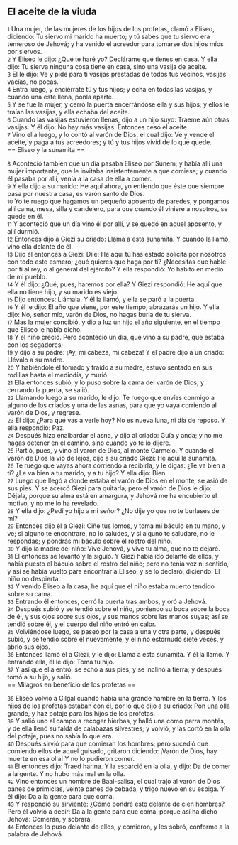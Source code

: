 == El aceite de la viuda ==

{{anchor|1}} <small>1</small> Una mujer, de las mujeres de los hijos de los profetas, clamó a Eliseo, diciendo: Tu siervo mi marido ha muerto; y tú sabes que tu siervo era temeroso de Jehová; y ha venido el acreedor para tomarse dos hijos míos por siervos.<br>
{{anchor|2}} <small>2</small> Y Eliseo le dijo: ¿Qué te haré yo? Declárame qué tienes en casa. Y ella dijo: Tu sierva ninguna cosa tiene en casa, sino una vasija de aceite.<br>
{{anchor|3}} <small>3</small> El le dijo: Ve y pide para ti vasijas prestadas de todos tus vecinos, vasijas vacías, no pocas.<br>
{{anchor|4}} <small>4</small> Entra luego, y enciérrate tú y tus hijos; y echa en todas las vasijas, y cuando una esté llena, ponla aparte.<br>
{{anchor|5}} <small>5</small> Y se fue la mujer, y cerró la puerta encerrándose ella y sus hijos; y ellos le traían las vasijas, y ella echaba del aceite.<br>
{{anchor|6}} <small>6</small> Cuando las vasijas estuvieron llenas, dijo a un hijo suyo: Tráeme aún otras vasijas. Y él dijo: No hay más vasijas. Entonces cesó el aceite.<br>
{{anchor|7}} <small>7</small> Vino ella luego, y lo contó al varón de Dios, el cual dijo: Ve y vende el aceite, y paga a tus acreedores; y tú y tus hijos vivid de lo que quede.<br>
== Eliseo y la sunamita ==

{{anchor|8}} <small>8</small> Aconteció también que un día pasaba Eliseo por Sunem; y había allí una mujer importante, que le invitaba insistentemente a que comiese; y cuando él pasaba por allí, venía a la casa de ella a comer.<br>
{{anchor|9}} <small>9</small> Y ella dijo a su marido: He aquí ahora, yo entiendo que éste que siempre pasa por nuestra casa, es varón santo de Dios.<br>
{{anchor|10}} <small>10</small> Yo te ruego que hagamos un pequeño aposento de paredes, y pongamos allí cama, mesa, silla y candelero, para que cuando él viniere a nosotros, se quede en él.<br>
{{anchor|11}} <small>11</small> Y aconteció que un día vino él por allí, y se quedó en aquel aposento, y allí durmió.<br>
{{anchor|12}} <small>12</small> Entonces dijo a Giezi su criado: Llama a esta sunamita. Y cuando la llamó, vino ella delante de él.<br>
{{anchor|13}} <small>13</small> Dijo él entonces a Giezi: Dile: He aquí tú has estado solícita por nosotros con todo este esmero; ¿qué quieres que haga por ti? ¿Necesitas que hable por ti al rey, o al general del ejército? Y ella respondió: Yo habito en medio de mi pueblo.<br>
{{anchor|14}} <small>14</small> Y él dijo: ¿Qué, pues, haremos por ella? Y Giezi respondió: He aquí que ella no tiene hijo, y su marido es viejo.<br>
{{anchor|15}} <small>15</small> Dijo entonces: Llámala. Y él la llamó, y ella se paró a la puerta.<br>
{{anchor|16}} <small>16</small> Y él le dijo: El año que viene, por este tiempo, abrazarás un hijo. Y ella dijo: No, señor mío, varón de Dios, no hagas burla de tu sierva.<br>
{{anchor|17}} <small>17</small> Mas la mujer concibió, y dio a luz un hijo el año siguiente, en el tiempo que Eliseo le había dicho.<br>
{{anchor|18}} <small>18</small> Y el niño creció. Pero aconteció un día, que vino a su padre, que estaba con los segadores;<br>
{{anchor|19}} <small>19</small> y dijo a su padre: ¡Ay, mi cabeza, mi cabeza! Y el padre dijo a un criado: Llévalo a su madre.<br>
{{anchor|20}} <small>20</small> Y habiéndole él tomado y traído a su madre, estuvo sentado en sus rodillas hasta el mediodía, y murió.<br>
{{anchor|21}} <small>21</small> Ella entonces subió, y lo puso sobre la cama del varón de Dios, y cerrando la puerta, se salió.<br>
{{anchor|22}} <small>22</small> Llamando luego a su marido, le dijo: Te ruego que envíes conmigo a alguno de los criados y una de las asnas, para que yo vaya corriendo al varón de Dios, y regrese.<br>
{{anchor|23}} <small>23</small> El dijo: ¿Para qué vas a verle hoy? No es nueva luna, ni día de reposo. Y ella respondió: Paz.<br>
{{anchor|24}} <small>24</small> Después hizo enalbardar el asna, y dijo al criado: Guía y anda; y no me hagas detener en el camino, sino cuando yo te lo dijere.<br>
{{anchor|25}} <small>25</small> Partió, pues, y vino al varón de Dios, al monte Carmelo. Y cuando el varón de Dios la vio de lejos, dijo a su criado Giezi: He aquí la sunamita.<br>
{{anchor|26}} <small>26</small> Te ruego que vayas ahora corriendo a recibirla, y le digas: ¿Te va bien a ti? ¿Le va bien a tu marido, y a tu hijo? Y ella dijo: Bien.<br>
{{anchor|27}} <small>27</small> Luego que llegó a donde estaba el varón de Dios en el monte, se asió de sus pies. Y se acercó Giezi para quitarla; pero el varón de Dios le dijo: Déjala, porque su alma está en amargura, y Jehová me ha encubierto el motivo, y no me lo ha revelado.<br>
{{anchor|28}} <small>28</small> Y ella dijo: ¿Pedí yo hijo a mi señor? ¿No dije yo que no te burlases de mí?<br>
{{anchor|29}} <small>29</small> Entonces dijo él a Giezi: Ciñe tus lomos, y toma mi báculo en tu mano, y ve; si alguno te encontrare, no lo saludes, y si alguno te saludare, no le respondas; y pondrás mi báculo sobre el rostro del niño.<br>
{{anchor|30}} <small>30</small> Y dijo la madre del niño: Vive Jehová, y vive tu alma, que no te dejaré.<br>
{{anchor|31}} <small>31</small> El entonces se levantó y la siguió. Y Giezi había ido delante de ellos, y había puesto el báculo sobre el rostro del niño; pero no tenía voz ni sentido, y así se había vuelto para encontrar a Eliseo, y se lo declaró, diciendo: El niño no despierta.<br>
{{anchor|32}} <small>32</small> Y venido Eliseo a la casa, he aquí que el niño estaba muerto tendido sobre su cama.<br>
{{anchor|33}} <small>33</small> Entrando él entonces, cerró la puerta tras ambos, y oró a Jehová.<br>
{{anchor|34}} <small>34</small> Después subió y se tendió sobre el niño, poniendo su boca sobre la boca de él, y sus ojos sobre sus ojos, y sus manos sobre las manos suyas; así se tendió sobre él, y el cuerpo del niño entró en calor.<br>
{{anchor|35}} <small>35</small> Volviéndose luego, se paseó por la casa a una y otra parte, y después subió, y se tendió sobre él nuevamente, y el niño estornudó siete veces, y abrió sus ojos.<br>
{{anchor|36}} <small>36</small> Entonces llamó él a Giezi, y le dijo: Llama a esta sunamita. Y él la llamó. Y entrando ella, él le dijo: Toma tu hijo.<br>
{{anchor|37}} <small>37</small> Y así que ella entró, se echó a sus pies, y se inclinó a tierra; y después tomó a su hijo, y salió.<br>
== Milagros en beneficio de los profetas ==

{{anchor|38}} <small>38</small> Eliseo volvió a Gilgal cuando había una grande hambre en la tierra. Y los hijos de los profetas estaban con él, por lo que dijo a su criado: Pon una olla grande, y haz potaje para los hijos de los profetas.<br>
{{anchor|39}} <small>39</small> Y salió uno al campo a recoger hierbas, y halló una como parra montés, y de ella llenó su falda de calabazas silvestres; y volvió, y las cortó en la olla del potaje, pues no sabía lo que era.<br>
{{anchor|40}} <small>40</small> Después sirvió para que comieran los hombres; pero sucedió que comiendo ellos de aquel guisado, gritaron diciendo: ¡Varón de Dios, hay muerte en esa olla! Y no lo pudieron comer.<br>
{{anchor|41}} <small>41</small> El entonces dijo: Traed harina. Y la esparció en la olla, y dijo: Da de comer a la gente. Y no hubo más mal en la olla.<br>
{{anchor|42}} <small>42</small> Vino entonces un hombre de Baal-salisa, el cual trajo al varón de Dios panes de primicias, veinte panes de cebada, y trigo nuevo en su espiga. Y él dijo: Da a la gente para que coma.<br>
{{anchor|43}} <small>43</small> Y respondió su sirviente: ¿Cómo pondré esto delante de cien hombres? Pero él volvió a decir: Da a la gente para que coma, porque así ha dicho Jehová: Comerán, y sobrará.<br>
{{anchor|44}} <small>44</small> Entonces lo puso delante de ellos, y comieron, y les sobró, conforme a la palabra de Jehová.<br>
